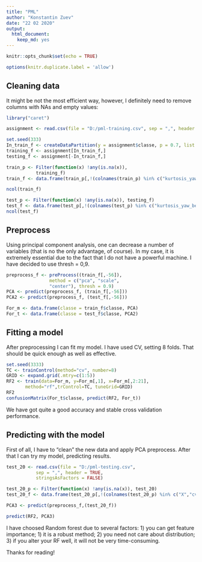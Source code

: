 ```yaml
---
title: "PML"
author: "Konstantin Zuev"
date: "22 02 2020"
output: 
  html_document: 
    keep_md: yes
---
```


```r
knitr::opts_chunk$set(echo = TRUE)
```

```r
options(knitr.duplicate.label = 'allow')
```

## Cleaning data

It might be not the most efficient way, however, I definitely need to remove columns with NAs and empty values:

```r
library("caret")

assignment <- read.csv(file = "D:/pml-training.csv", sep = ",", header = TRUE, stringsAsFactors = FALSE)

set.seed(333)
In_train_f <- createDataPartition(y = assignment$classe, p = 0.7, list = FALSE)
training_f <- assignment[In_train_f,]
testing_f <- assignment[-In_train_f,]

train_p <- Filter(function(x) !any(is.na(x)),
           training_f)
train_f <- data.frame(train_p[,!(colnames(train_p) %in% c("kurtosis_yaw_belt","kurtosis_picth_belt","skewness_roll_belt.1","skewness_roll_belt","amplitude_yaw_belt","kurtosis_picth_arm","kurtosis_yaw_arm","skewness_roll_arm","skewness_pitch_arm","skewness_yaw_arm","kurtosis_roll_dumbbell","kurtosis_picth_dumbbell","kurtosis_yaw_dumbbell","skewness_pitch_dumbbell","skewness_yaw_dumbbell","max_yaw_dumbbell","min_yaw_dumbbell","amplitude_yaw_belt","kurtosis_roll_forearm","kurtosis_picth_forearm","kurtosis_yaw_forearm","skewness_roll_forearm","skewness_pitch_forearm","skewness_yaw_forearm","max_yaw_forearm","min_yaw_forearm","amplitude_yaw_forearm","user_name", "skewness_yaw_belt","max_yaw_belt","min_yaw_belt","kurtosis_roll_arm","skewness_roll_dumbbell","amplitude_yaw_dumbbell","kurtosis_roll_arm","skewness_roll_dumbbell", "kurtosis_roll_belt","X","cvtd_timestamp","new_window"))])

ncol(train_f)

test_p <- Filter(function(x) !any(is.na(x)), testing_f)
test_f <- data.frame(test_p[,!(colnames(test_p) %in% c("kurtosis_yaw_belt","kurtosis_picth_belt","skewness_roll_belt.1","skewness_roll_belt","amplitude_yaw_belt","kurtosis_picth_arm","kurtosis_yaw_arm","skewness_roll_arm","skewness_pitch_arm","skewness_yaw_arm","kurtosis_roll_dumbbell","kurtosis_picth_dumbbell","kurtosis_yaw_dumbbell","skewness_pitch_dumbbell","skewness_yaw_dumbbell","max_yaw_dumbbell","min_yaw_dumbbell","amplitude_yaw_belt","kurtosis_roll_forearm","kurtosis_picth_forearm","kurtosis_yaw_forearm","skewness_roll_forearm","skewness_pitch_forearm","skewness_yaw_forearm","max_yaw_forearm","min_yaw_forearm","amplitude_yaw_forearm","user_name", "skewness_yaw_belt","max_yaw_belt","min_yaw_belt","kurtosis_roll_arm","skewness_roll_dumbbell","amplitude_yaw_dumbbell","kurtosis_roll_arm","skewness_roll_dumbbell", "kurtosis_roll_belt","X","cvtd_timestamp","new_window"))])
ncol(test_f)
```

## Preprocess 

Using principal component analysis, one can decrease a number of variables (that is no the only advantage, of course). In my case, it is extremely essential due to the fact that I do not have a powerful machine. I have decided to use thresh = 0,9.

```r
preprocess_f <- preProcess((train_f[,-56]), 
                method = c("pca", "scale",
                "center"), thresh = 0.9)
PCA <- predict(preprocess_f, (train_f[,-56]))
PCA2 <- predict(preprocess_f, (test_f[,-56]))

For_m <- data.frame(classe = train_f$classe, PCA)
For_t <- data.frame(classe = test_f$classe, PCA2)
```

## Fitting a model 

After preprocessing I can fit my model. I have used CV, setting 8 folds. That should be quick enough as well as effective.

```r
set.seed(3333)
TC <- trainControl(method="cv", number=8)
GRID <- expand.grid(.mtry=c(1:5))
RF2 <- train(data=For_m, y=For_m[,1], x=For_m[,2:21],
       method="rf",trControl=TC, tuneGrid=GRID)
RF2
confusionMatrix(For_t$classe, predict(RF2, For_t))
```

We have got quite a good accuracy and stable cross validation performance.

## Predicting with the model 

First of all, I have to "clean" the new data and apply PCA preprocess. After that I can try my model, predicting results.

```r
test_20 <- read.csv(file = "D:/pml-testing.csv", 
           sep = ",", header = TRUE, 
           stringsAsFactors = FALSE)

test_20_p <- Filter(function(x) !any(is.na(x)), test_20)
test_20_f <- data.frame(test_20_p[,!(colnames(test_20_p) %in% c("X","cvtd_timestamp","new_window","user_name","problem_id"))])

PCA3 <- predict(preprocess_f,(test_20_f))

predict(RF2, PCA3)
```

I have choosed Random forest due to several factors:
 1) you can get feature importance;
 1) it is a robust method;
 2) you need not care about distribution;
 3) if you alter your RF well, it will not be very   time-consuming.
 
 Thanks for reading!
